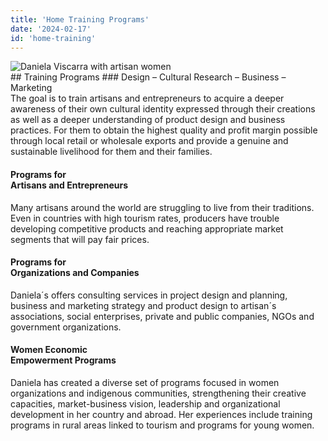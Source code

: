 ```yaml
---
title: 'Home Training Programs'
date: '2024-02-17'
id: 'home-training'
---
```

<div className="my-0 py-0 px-0 mx-0 bg-dvTrainingBg">
  <div className="home-training-hero mx-auto mb-6 md:grid md:grid-cols-[auto] md:grid-rows-[auto] md:max-w-screen-xl">
    <div className="bg-training-hero md:col-[1/2] md:row-[1/2] md:flex md:justify-start md:px-6 relative">
      <Image
        src="/static/images/home/010_FONDO_dani_c_afganas.jpg"
        width={756}
        height={556}
        alt="Daniela Viscarra with artisan women" 
        className="object-contain md:object-cover"
      />
    </div>
    <div className="home-training-hero-text text-dvText pb-4 px-4 md:pr-6 md:pl-[5%] md:col-[1/2] md:row-[1/2] md:justify-self-end md:pl-[56%] md:leading-normal lg:leading-loose lg:pl-[58%] relative">
      <div className="pt-6 mb-12">
      ## Training Programs
      ### Design – Cultural Research – Business – Marketing
      </div>
      The goal is to train artisans and entrepreneurs to acquire a deeper awareness of their own cultural identity expressed through their creations as well as a deeper understanding of product design and business practices. For them to obtain the highest quality and profit margin possible through local retail or wholesale exports and provide a genuine and sustainable livelihood for them and their families. 
      <div className="text-center pt-4">
        <ReadMore
          href='/training' 
          linkText="Training"
        />
      </div>
    </div>
  </div>
</div>

<DivContainer classAddition="grid gap-x-0 gap-y-8 grid-cols-1 grid-rows-[auto auto auto] md:grid-cols-2 md:grid-rows-[auto auto] md:gap-x-7 md:gap-y-7 ">
<div className="relative col-start-1 row-start-1 pb-20 md:col-start-1 md:row-start-1">
  <Gallery
    grid={{
      className: 'grid-cols-1 my-0 pb-4',
    }} 
    pictures={
      [
        {
          id: 1,
          path: 'home/programs-artisans.jpg',
          alt: 'programs for artisans',
          width: 1400,
          height: 700,
        },
      ]
    }
  />


  #### Programs for <br />Artisans and Entrepreneurs

  Many artisans around the world are struggling to live from their traditions. Even in countries with high tourism rates, producers have trouble developing competitive products and reaching appropriate market segments that will pay fair prices. 
  <div className="absolute bottom-4 w-full text-center">
    <ReadMore
      href="/training/programs-artisans"
    />
  </div>
</div>
<div className="relative col-start-1 row-start-2 pb-20 md:col-start-2 md:row-start-1">
  <Gallery
    grid={{
      className: 'grid-cols-1 my-0 pb-4',
    }} 
    pictures={
      [
        {
          id: 1,
          path: 'home/programs-organizations.jpg',
          alt: 'programs for organizations',
          width: 1400,
          height: 700,
        },
      ]
    }
  />

  #### Programs for <br />Organizations and Companies

  Daniela´s offers consulting services in project design and planning, business and marketing strategy and product design to artisan´s associations, social enterprises, private and public companies, NGOs and government organizations.
  <div className="absolute bottom-4 w-full text-center">
    <ReadMore
      href="/training/programs-organizations"
    />
  </div>
</div>
<div className="relative col-start-1 row-start-3 pb-20 md:col-start-1 col-end-3 md:row-start-2">
  <Gallery
    grid={{
      className: 'grid-cols-1 my-0 pb-4',
    }} 
    pictures={
      [
        {
          id: 1,
          path: 'home/empowerment.jpg',
          alt: 'programs for women empowerment',
          width: 2356,
          height: 530,
        },
      ]
    }
  />

#### Women Economic <br />Empowerment Programs

Daniela has created a diverse set of programs focused in women organizations and indigenous communities, strengthening their creative capacities, market-business vision, leadership and organizational development in her country and abroad. Her experiences include training programs in rural areas linked to tourism and programs for young women.
<div className="absolute bottom-4 w-full text-center">
  <ReadMore
    href="/training/women-empowerment"
  />
</div>
</div>
</DivContainer>